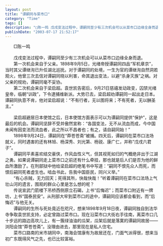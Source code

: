 ```yaml
---
layout: post
title: "谭嗣同与菜市口"
category: "Time"
tags: []
description: "□陈一鸣 戊戌变法过程中，谭嗣同至少有三次机会可以从菜市口边缘全身而退。 第一次机会来自于父亲。1898年9月5日，光绪帝授谭嗣同四品“军机章京”，当时其父谭继洵已升任湖北巡抚。对于谭嗣同的处境，一生为官的谭继洵自然洞若观火，他曾三次去信对谭嗣同晓以利害，命其退出变法，以避“杀身灭族”之祸。对父亲的规劝，谭嗣同毫不妥协..."
publishDate: "2003-07-17 21:52:17"
---
```



　　□陈一鸣<BR><BR>　　戊戌变法过程中，谭嗣同至少有三次机会可以从菜市口边缘全身而退。<BR>　　第一次机会来自于父亲。1898年9月5日，光绪帝授谭嗣同四品“军机章京”，当时其父谭继洵已升任湖北巡抚。对于谭嗣同的处境，一生为官的谭继洵自然洞若观火，他曾三次去信对谭嗣同晓以利害，命其退出变法，以避“杀身灭族”之祸。对父亲的规劝，谭嗣同毫不妥协。<BR>　　第二次机会来自于梁启超。袁世凯告密后，9月21日慈禧发动政变，囚禁光绪皇帝，临朝“训政”，下令逮捕维新派。大势已去，梁启超劝谭嗣同一起出走日本。谭嗣同执意不肯，他对梁启超说：“不有行者，无以图将来；不有死者，无以酬圣主。” 
<br /><br />
　　梁启超避居日本使馆之后，日本使馆方面表示可以为谭嗣同提供“保护”，这是最后的机会。谭嗣同坚辞不受并傲然宣称：“各国变法，无不从流血而成，今中国未闻有因变法而流血者，此之所以不昌者也；有之，请自嗣同始！”<BR>　　1898年9月24日，谭嗣同在“莽苍苍斋”被捕。四天后，谭嗣同在菜市口法场就义，同时遇害的还有林旭、杨深秀、刘光第、杨锐、康广仁，并称“戊戌六君子”。<BR>　　谭嗣同平素喜欢结交豪侠，作风血性义气，但其视死如归的气概绝非出于江湖之勇。如果说谭嗣同走上菜市口之前还有什么牵挂，那也就是后人们是否为他的鲜血所激励了。在刑部狱中他给梁启超的绝笔书中写道：“嗣同不恨先众人而死，而恨后嗣同死者虚生也。啮血书此，告我中国臣民，同兴义举。”<BR>　　“有心杀贼，无力回天；死得其所，快哉快哉！”听着谭嗣同在菜市口法场上气壮山河的遗言，围观的群众心里是怎么想的呢？<BR>　　传说宣武门箭楼下吊桥西侧原立石碣，上书“后悔迟”；而菜市口附近有一牌坊，上书“国泰民安”。从刑部大牢到菜市口的途中，谭嗣同应该都会看到，而“后悔迟”与他无关。<BR>　　谭嗣同的生所与死处竟近在咫尺，想来1898年9月18日夜，谭嗣同独自到法华寺争取袁世凯支持，必定曾路过菜市口。现在沿菜市口大街右手往南，离菜市口几十步远的路边高坎儿上，有一簇绿油油的瓜架，瓜架后就是落寞的谭嗣同故居——浏阳会馆“莽苍苍斋”。没理由进去，那里现在是私人住宅。<BR>　　菜市口路南的米市胡同中，南海会馆康有为故居还在，门面气派得很，想来当初广东既得风气之先，也已比较富裕。 

